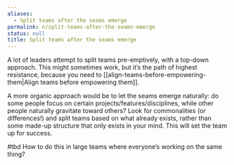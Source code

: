 ```yaml
---
aliases:
  - Split teams after the seams emerge
permalink: n/split-teams-after-the-seams-emerge
status: null
title: Split teams after the seams emerge
---
```

A lot of leaders attempt to split teams pre-emptively, with a top-down approach. This might sometimes work, but it’s the path of highest resistance, because you need to [[align-teams-before-empowering-them|Align teams before empowering them]].

A more organic approach would be to let the seams emerge naturally: do some people focus on certain projects/features/disciplines, while other people naturally gravitate toward others? Look for commonalities (or differences!) and split teams based on what already exists, rather than some made-up structure that only exists in your mind. This will set the team up for success.

#tbd How to do this in large teams where everyone’s working on the same thing?
